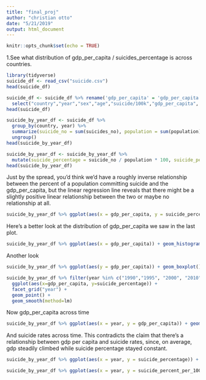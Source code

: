 ```yaml
---
title: "final_proj"
author: "christian otto"
date: "5/21/2019"
output: html_document
---
```


```r
knitr::opts_chunk$set(echo = TRUE)
```

1.See what distribution of gdp_per_capita / suicides_percentage is across countries.

```r
library(tidyverse)
suicide_df <- read_csv("suicide.csv")
head(suicide_df)
```

```r
suicide_df <- suicide_df %>% rename('gdp_per_capita' = 'gdp_per_capita ($)' , 'suicide/100k' = 'suicides/100k pop') %>%
  select("country","year","sex","age","suicide/100k","gdp_per_capita", "suicides_no", "population") 
head(suicide_df)
```



```r
suicide_by_year_df <- suicide_df %>% 
  group_by(country, year) %>%
  summarize(suicide_no = sum(suicides_no), population = sum(population), gdp_per_capita = sum(gdp_per_capita)/n()) %>%
  ungroup()
head(suicide_by_year_df)
```

```r
suicide_by_year_df <- suicide_by_year_df %>% 
  mutate(suicide_percentage = suicide_no / population * 100, suicide_percent_per_100gdp = suicide_percentage/gdp_per_capita * 100) 
head(suicide_by_year_df)
```


Just by the spread, you'd think we'd have a roughly inverse relationship between the percent of a population committing suicide and the gdp_per_capita, but the linear regression line reveals that there might be a slightly positive linear relationship between the two or maybe no relationship at all.
```r
suicide_by_year_df %>% ggplot(aes(x = gdp_per_capita, y = suicide_percentage)) + geom_point() + geom_smooth(method=lm)
```
Here's a better look at the distribution of gdp_per_capita we saw in the last plot. 
```r
suicide_by_year_df %>% ggplot(aes(x = gdp_per_capita)) + geom_histogram()
```

Another look
```r
suicide_by_year_df %>% ggplot(aes(y = gdp_per_capita)) + geom_boxplot()
```

```r
suicide_by_year_df %>% filter(year %in% c("1990","1995", "2000", "2010","2015")) %>%
  ggplot(aes(x=gdp_per_capita, y=suicide_percentage)) +
  facet_grid("year") +
  geom_point() + 
  geom_smooth(method=lm)
```

Now gdp_per_capita across time
```r
suicide_by_year_df %>% ggplot(aes(x = year, y = gdp_per_capita)) + geom_point() + geom_smooth(method=lm)
```
And suicide rates across time. This contradicts the claim that there's a relationship between gdp per capita and suicide rates, since, on average, gdp steadily climbed while suicide percentage stayed constant.
```r
suicide_by_year_df %>% ggplot(aes(x = year, y = suicide_percentage)) + geom_point() + geom_smooth(method=lm)
```


```r
suicide_by_year_df %>% ggplot(aes(x = year, y = suicide_percent_per_100gdp)) + geom_point() + geom_smooth(method=lm)
```


